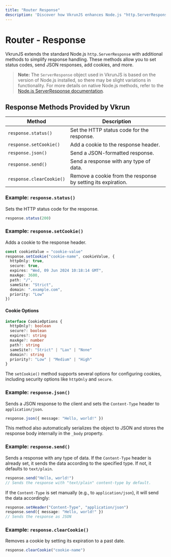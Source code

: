 ```yaml
---
title: "Router Response"
description: 'Discover how VkrunJS enhances Node.js "http.ServerResponse" with additional methods like "status", "json", "setCookie", and more. Learn how to simplify response handling for HTTP requests, including sending JSON responses, managing cookies, and setting status codes.'
---
```


# Router - Response

VkrunJS extends the standard Node.js `http.ServerResponse` with additional methods to simplify response handling. These methods allow you to set status codes, send JSON responses, add cookies, and more.

> **Note:** The `ServerResponse` object used in VkrunJS is based on the version of Node.js installed, so there may be slight variations in functionality. For more details on native Node.js methods, refer to the [Node.js ServerResponse documentation](https://nodejs.org/api/http.html#class-httpserverresponse).

## Response Methods Provided by Vkrun

| Method                | Description                                                    |
|-----------------------|----------------------------------------------------------------|
| `response.status()`    | Set the HTTP status code for the response.                     |
| `response.setCookie()` | Add a cookie to the response header.                           |
| `response.json()`      | Send a JSON-formatted response.                                |
| `response.send()`      | Send a response with any type of data.                         |
| `response.clearCookie()` | Remove a cookie from the response by setting its expiration.  |

### Example: `response.status()`

Sets the HTTP status code for the response.

```ts
response.status(200)
```

### Example: `response.setCookie()`

Adds a cookie to the response header.

```ts
const cookieValue = "cookie-value"
response.setCookie("cookie-name", cookieValue, {
  httpOnly: true,
  secure: true,
  expires: "Wed, 09 Jun 2024 10:18:14 GMT",
  maxAge: 3600,
  path: "/",
  sameSite: "Strict",
  domain: ".example.com",
  priority: "Low"
})
```

#### Cookie Options

```ts
interface CookieOptions {
  httpOnly?: boolean
  secure?: boolean
  expires?: string
  maxAge?: number
  path?: string
  sameSite?: "Strict" | "Lax" | "None"
  domain?: string
  priority?: "Low" | "Medium" | "High"
}
```

The `setCookie()` method supports several options for configuring cookies, including security options like `httpOnly` and `secure`.

### Example: `response.json()`

Sends a JSON response to the client and sets the `Content-Type` header to `application/json`.

```ts
response.json({ message: "Hello, world!" })
```

This method also automatically serializes the object to JSON and stores the response body internally in the `_body` property.

### Example: `response.send()`

Sends a response with any type of data. If the `Content-Type` header is already set, it sends the data according to the specified type. If not, it defaults to `text/plain`.

```ts
response.send("Hello, world!")
// Sends the response with "text/plain" content-type by default.
```

If the `Content-Type` is set manually (e.g., to `application/json`), it will send the data accordingly:

```ts
response.setHeader("Content-Type", "application/json")
response.send({ message: "Hello, world!" })
// Sends the response as JSON
```

### Example: `response.clearCookie()`

Removes a cookie by setting its expiration to a past date.

```ts
response.clearCookie("cookie-name")
```